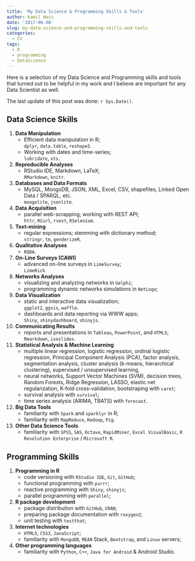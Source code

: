 ```yaml
---
title: 'My Data Science & Programming Skills & Tools'
author: Kamil Wais
date: '2017-06-06'
slug: my-data-science-and-programming-skills-and-tools
categories:
  - CV
tags:
  - R
  - programming
  - DataScience
---
```


Here is a selection of my Data Science and Programming skills and tools that turned out to be helpful in my work and I believe are important for any Data Scientist as well.

The last update of this post was done: `r Sys.Date()`.

## Data Science Skills

1. __Data Manipulation__   
    * Efficient data manipulation in R;   
    `dplyr`, `data.table`, `reshape2`. 
    * Working with dates and time-series;   
    `lubridate`, `xts`.
1. __Reproducible Analyses__  
    * RStudio IDE, Markdown, LaTeX;  
    `RMarkdown`, `knitr`.
1. __Databases and Data Formats__  
    * MySQL, MongoDB, JSON, XML, Excel, CSV, shapefiles, Linked Open Data / SPARQL, etc.   
    `mongolite`, `jsonlite`.
1. __Data Acquisition__   
    * parallel web-scrapping; working with REST API;   
    `httr`, `RCurl`, `rvest`, `RSelenium`.
1. __Text-mining__  
    * regular expressions; stemming with dictionary method;   
    `stringr`, `tm`, `genderizeR`.
1. __Qualitative Analyses__  
    * `RQDA`.
1. __On-Line Surveys (CAWI)__  
    * advanced on-line surveys in `LimeSurvey`;   
    `LimeRick`. 
1. __Networks Analyses__  
    * visualizing and analyzing networks in `Gelphi`;   
    * programming dynamic networks simulations in `NetLogo`;   
1. __Data Visualization__   
    * static and interactive data visualization;   
    `ggplot2`, `ggvis`, `waffle`.
    * dashboards and data reporting via WWW apps;   
    `Shiny`, `shinydashboard`, `shinyjs`.
1. __Communicating Results__  
    * reports and presentations in `Tableau`, `PowerPoint`, and `HTML5`;  
    `Rmarkdown`, `isoslides`.
1. __Statistical Analysis & Machine Learning__   
    * multiple linear regression, logistic regression, ordinal logistic regression, Principal Component Analysis (PCA), factor analysis, segmentation analysis, cluster analysis (k-means, hierarchical clustering), supervised / unsupervised learning,
    * neural networks, Support Vector Machines (SVM), decision trees, Random Forests, Ridge Regression, LASSO, elastic net regularization, K-fold cross-validation, bootstraping with `caret`; 
    * survival analysis with `survival`;
    * time series analysis (ARIMA, TBATS) with `forecast`.  
1. __Big Data Tools__
    * familiarity with `Spark` and `sparklyr` in R; 
    * familiarity with `MapReduce`, `Hadoop`, `Pig`.
1. __Other Data Science Tools__  
    * familiarity with `SPSS`, `SAS`, `Octave`, `RapidMiner`, `Excel VisualBasic`, 
    `R Revolution Enterprise` / `Microsoft R`.

## Programming Skills

1. __Programming in R__ 
    * code versioning with `RStudio IDE`, `Git`, `GitHub`; 
    * functional programming with `purrr`; 
    * reactive programming with `Shiny`, `shinyjs`;
    * parallel programming with `parallel`;
1. __R package development__
    * package distribution with `GitHub`, `CRAN`; 
    * preparing package documentation with `roxygen2`; 
    * unit testing with `testthat`;
1. __Internet technologies__
    * `HTML5`, `CSS3`, `JavaScript`;
    * familiarity with `MongoDB`, `MEAN` Stack, `Bootstrap`, and `Linux` servers;
1. __Other programming languages__
    * familiarity with `Python`, `C++`, `Java for Android` & Android Studio.
